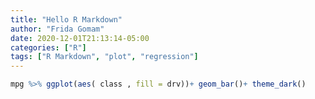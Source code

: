 ```yaml
---
title: "Hello R Markdown"
author: "Frida Gomam"
date: 2020-12-01T21:13:14-05:00
categories: ["R"]
tags: ["R Markdown", "plot", "regression"]
---
```



```r


mpg %>% ggplot(aes( class , fill = drv))+ geom_bar()+ theme_dark()
```
